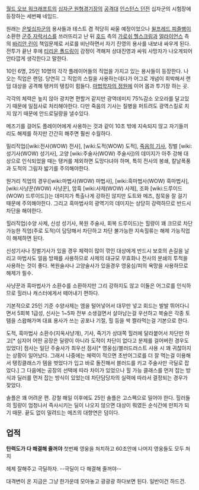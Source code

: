 [[월드 오브 워크래프트]]의 [[십자군 원형경기장]]의 [[공격대]] [[인스턴스 던전]] 십자군의 시험장에 등장하는 세번째 네임드.

원래는 [[은빛십자군]]의 용사들과 테스트 겸 적당히 싸울 예정이었으나 [[윌프레드 피즐뱅]]이 소환한 [[군주 자락서스]]를 쓰러뜨리고 난 뒤 [[호드]] 측의 [[가로쉬 헬스크림]]과 [[얼라이언스]] 측의 [[바리안 린]]이 책임문제로 서로를 비난하면서 자기 진영의 용사를 내보내 싸우게 된다. 전투가 끝난 후에 [[티리온 폴드링]]이 감정이 격해져 상대진영과 싸워 사망자가 나오게되어 안타깝게 생각한다고 말한다.

10인 6명, 25인 10명의 각각 플레이어들의 직업을 가지고 있는 용사들이 등장한다. 나오는 직업은 랜덤. 당연히 그 직업의 스킬을 사용하는데다가 어그로 개념이 희박해서 랜덤 대상을 공격해 탱커의 탱킹이 힘들다. [[마법학자의 정원]]에 이어 몹과 투기장 하는 곳.

각각의 체력은 높지 않아 광치면 편할거 같지만 광역데미지 75%감소 오오라를 달고있기 때문에 일점사로 처리해야한다. 다만 죽음의 기사는 질병을 퍼트려도 광역스킬로 치지 않기 때문에 안드로딜량을 낼수있다.

메즈기를 걸어도 플레이어에게 사용하는 것과 같이 10초 밖에 지속되지 않고 자기들끼리도 해제를 하지만 간간히 해주면 훨씬 수월하다.

밀리직업([wiki:전사(WOW) 전사], [wiki:도적(WOW) 도적], [[죽음의 기사]], 징벌 [wiki:성기사(WOW) 성기사], 고양 [wiki:주술사(WOW) 주술사])의 데미지가 아주 강해 대상으로 인식되었을 때는 탱커를 제외하면 도망다녀야 하며, 특히 전사의 봉쇄, 칼날폭풍과 도적의 그림자 밟기를 주의해야한다.

원거리 직업의 경우([wiki:마법사(WOW) 마법사], [wiki:흑마법사(WOW) 흑마법사], [wiki:사냥꾼(WOW) 사냥꾼], 암흑 [wiki:사제(WOW) 사제], 조화 [wiki:드루이드(WOW) 드루이드])는 데미지가 특출나게 강하진 않지만 도트와 메즈, 침묵을 잘 걸기 때문에 주의해야한다. 그리고 흑마법사의 광역기의 데미지는 상당히 강력하므로 반드시 차단을 해야한다.

힐러직업(수양 사제, 신성 성기사, 복원 주술사, 회복 드루이드)는 힐량이 꽤 크므로 차단 가능한 직업(주로 도적)이 담당해서 차단하고 차단 불가능한 지속힐류는 해제 가능직업이 해제하면 된다.

신성기사나 징벌기사가 있을 경우 체력이 많이 깎인 대상에게 반드시 보호의 손길을 날리고 마법사도 얼음 방패를 사용하므로 사제의 대규모 무효화나 전사의 분쇄의 투척을 사용하는 것이 좋다. 복원술사나 고양술사가 있을경우 영웅심/피의 욕망을 사용하므로 해제가 필수.

사냥꾼과 흑마법사가 소환수를 소환하지만 그리 강하지도 않고 이둘은 어그로를 인식하므로 힐러나 캐스터에게서 떼어내기 편하다.


기본적으로 25인 기준 수양사제는 엠을 털어넣어서 대무만 넣고 회드는 발발 뛰어다니면서 5회복 1급성, 신사는 1~5파 전부 소생걸면서 살아남는걸 우선하고 복술은 각종 토템을 스왑해가며 대표 용사가 쓰는 공포나 기절, 힐 등을 싹 짤라먹는걸 기본으로 한다. 

도적, 흑마법사 소환수(지옥사냥개), 기사, 죽기가 상대쪽 힐러에 달라붙어서 차단만 하고[* 심지어 어떤 공장은 딜량이 아니라 도적이 차단이 없다고 분제를 걸어버린 경우도 있었다] 점사는 일단 주술사가 최우선 점사[* 영웅심/블러드러스트 사용 시 꽤 귀찮아지는 상황이 일어났다. 그래서 나중에는 체력이 적으면 초반어그로를 더 잘 먹는걸 이용해서 탱킹클래스가 템을 벗었다가 입고 바로 돌진해서 블러드를 키고 주술사만 극딜로 잡았다.] 그 다음에는 공장의 선택에 따라 차이가 있었으나 힐 가능 클래스를 먼저 잡는 방식과 딜러를 먼저 잡는 방식이 있었는데 차단담당자의 실력에 따라서 결정되는 경우가 잦았다. 

솔플은 꽤 어려운 편. 강철 해일 이후에도 25인 솔플은 고스펙으로 밀어야 한다. 힐러들의 힐량이 엄청나서 즉사시키는 딜이 나오지 않으면 대상이 뭐였든 순식간에 만피가 되기 때문. 끝도 없이 밀려드는 메즈의 대향연은 덤이다. 
== 업적 ==
'''탄력도가 다 해결해 줄꺼야'''
첫번째 영웅을 처치하고 60초안에 나머지 영웅들도 모두 처치

헤제 잘해주고 극딜하자. --극딜이 다 해결해 줄꺼야--

대격변이 온 지금은 그냥 한가운데 모아놓고 광광광 하다보면 된다. 일반이건 하드건.
